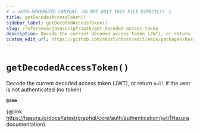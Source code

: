 ```yaml
---
# ⚠️ AUTO-GENERATED CONTENT. DO NOT EDIT THIS FILE DIRECTLY! ⚠️
title: getDecodedAccessToken()
sidebar_label: getDecodedAccessToken()
slug: /reference/javascript/auth/get-decoded-access-token
description: Decode the current decoded access token (JWT), or return `null` if the user is not authenticated (no token)
custom_edit_url: https://github.com/nhost/nhost/edit/main/packages/hasura-auth-js/src/hasura-auth-client.ts#L652
---
```


# `getDecodedAccessToken()`

Decode the current decoded access token (JWT), or return `null` if the user is not authenticated (no token)

**`@see`**

{@link https://hasura.io/docs/latest/graphql/core/auth/authentication/jwt/|Hasura documentation}
